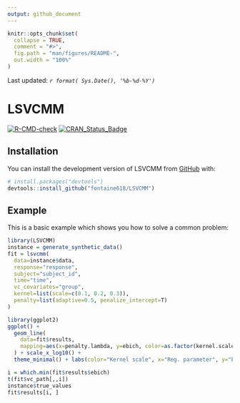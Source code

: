 ```yaml
---
output: github_document
---
```


<!-- README.md is generated from README.Rmd. Please edit that file -->

```r
knitr::opts_chunk$set(
  collapse = TRUE,
  comment = "#>",
  fig.path = "man/figures/README-",
  out.width = "100%"
)
```

Last updated: *`r format( Sys.Date(), '%b-%d-%Y')`*

# LSVCMM

  <!-- badges: start -->
  [![R-CMD-check](https://github.com/fontaine618/LSVCMM/actions/workflows/R-CMD-check.yaml/badge.svg)](https://github.com/fontaine618/LSVCMM/actions/workflows/R-CMD-check.yaml)
  [![CRAN_Status_Badge](https://www.r-pkg.org/badges/version/LSVCMM)](https://cran.r-project.org/package=LSVCMM)
  <!-- badges: end -->


## Installation

You can install the development version of LSVCMM from [GitHub](https://github.com/) with:

``` r
# install.packages("devtools")
devtools::install_github("fontaine618/LSVCMM")
```

## Example

This is a basic example which shows you how to solve a common problem:

```r
library(LSVCMM)
instance = generate_synthetic_data()
fit = lsvcmm(
  data=instance$data, 
  response="response",
  subject="subject_id",
  time="time",
  vc_covariates="group",
  kernel=list(scale=c(0.1, 0.2, 0.3)),
  penalty=list(adaptive=0.5, penalize_intercept=T)
)
```

```r
library(ggplot2)
ggplot() + 
  geom_line(
    data=fit$results,
    mapping=aes(x=penalty.lambda, y=ebich, color=as.factor(kernel.scale), group=kernel.scale)
  ) + scale_x_log10() + 
  theme_minimal() + labs(color="Kernel scale", x="Reg. parameter", y="EBIC")

i = which.min(fit$results$ebich)
t(fit$vc_path[,,i])
instance$true_values
fit$results[i, ]
```

